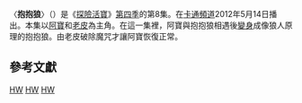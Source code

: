 {{onesource|time=2015-05-04T01:19:24+00:00}}
{{refimprove|time=2015-05-04T01:19:24+00:00}}
{{noteTA
|G1=Adventure Time}}
{{Infobox television episode
| title        = 抱抱狼
| series       = [[探險活寶|探險活寶]]
| season       = 4
| episode      = 8
| production = 1008-084<ref name=prodnumbers>{{cite web|title=Shows A-Z, Adventure Time With Finn and Jake|url=http://www.thefutoncritic.com/showatch/adventure-time-with-finn-and-jake/listings/|publisher=[[The_Futon_Critic|The Futon Critic]]|accessdate=February 3, 2013|archive-date=2013-02-16|archive-url=https://archive.is/20130216213150/http://www.thefutoncritic.com/showatch/adventure-time-with-finn-and-jake/listings/|dead-url=no}}</ref>
| story        = {{le|派屈克·麥克海爾|Patrick McHale(cartoonist)}}<br />{{le|肯特·奧斯本|Kent Osborne}}<br />[[潘得頓·沃德|潘得頓·沃德]]
| writer       =  索姆維力·薩耶風<br>{{le|伯特·尹|Bert Youn}}
| director     = {{le|拉里·萊奇力特|Larry Leichliter}}
| airdate      = 2012年5月14日
| music        = 
| guests       = 
| length       = 11分鐘
| prev         = [[學人精|學人精]]
| next         = [[怪獸公主|怪獸公主]]
| episode list = 
{{Infobox Adventure Time season 4 episode list}}
<br>[[探險活寶各集列表|探險活寶各集列表]]
}}
〈'''抱抱狼'''〉（{{lang-en|''Hug Wolf''}}）是《[[探險活寶|探險活寶]]》[[探險活寶_(第四季)|第四季]]的第8集。在[[卡通頻道|卡通頻道]]2012年5月14日播出。本集以[[阿寶·馬頓斯|阿寶]]和[[酷狗老皮|老皮]]為主角。在這一集裡，阿寶與抱抱狼相遇後[[變身|變身]]成像狼人原理的抱抱狼。由老皮破除魔咒才讓阿寶恢復正常。

<!--==劇情==
While attemptin to destroy the Tree of Blight, Finn is accidentally hugged by a wolf-like creature. Later that night, after he begins to show signs of a fever, as well as a new-found penchant for hugging, Jake urges Finn to get some sleep. Ominously, in the morning, while walking through the Candy Kingdom, several citizens reveal that Finn appeared before them during the night and aggressively hugged them.

Finn and Jake journey to the library and read about the "hugwolf", a [[lycanthrope|lycanthropic]] creature that turns into a wolf in the presence of a [[full_moon|full moon]] and hugs its victims. The curse is spread from higher-level "alpha" hugwolves, to lower-lever "beta" creatures, of which Finn is now. That night, Jake and BMO try to restrain Finn, but he breaks free and goes on a hugging spree in the Candy Kingdom.

The next morning, the citizens of the kingdom imprison Finn in the dungeon. Jake in turn leads an angry mob in search of the alpha hugwolf. Due to a mishap by Cinnamon Bun, Finn escapes and transforms. Meanwhile, the alpha creature corners Jake and his mob, but Finn shows up. Finn and the alpha wolf start hugging each other, which seems to act as a cure for the condition. Finn is returned to his former state, as is the alpha, who is revealed to be a beautiful woman. The episode ends with the woman turning into the Tree of Blight.

==Production==
[[File:NES-Console-Set.jpg|thumb]] synths that were mixed with distortion.]]
"Hug Wolf" was written and storyboarded by Somvilay Xayaphone and Bert Youn, from a story developed by series creator [[Pendleton_Ward|Pendleton Ward]], [[Patrick_McHale_(cartoonist)|Patrick McHale]], and [[Kent_Osborne|Kent Osborne]].<ref name=episodecredits>{{cite episode| title=Hug Wolf| series=Adventure Time| serieslink=|credits = [[Larry_Leichliter|Larry Leichliter]] (director); Somvilay Xayaphone & Bert Youn (writers) | network = [[Cartoon_Network|Cartoon Network]] |airdate=May 14, 2012| season = 4 | number = 8}}</ref> The episode came together after Ward drew several werewolf-inspired creatures with a fondness for hugging. He felt that the resulting story would be humorous, and the episode came into being. In addition, Ward himself voiced the father of the gumdrop girl Finn almost attacks during one of his hugging sprees. All of the lines were [[improvise|improvise]]d while Ward was in the recording booth.<ref name=wardhug>Ward, Pendleton (Series creator). 2014. "Hug Wolf" [Commentary track], ''Adventure Time'' Season Four [DVD], Los Angeles, CA: [[Cartoon_Network|Cartoon Network]].</ref>

The music that accompanies the climactic showdown between Finn and the Alpha Hugwolf was composed by Casey James Basichis. The composer thought up several novel ways to convey Finn's transformation through music, including "burying 8bit [[Nintendo_Entertainment_System|NES]] synths in distortion, playing guitar with my girlfriend’s many [[fur_coat|fur coat]]s, [and] screaming into pillows".<ref name=howlsong/> He eventually settled on using fur coats to produce a "warm, woolly" sound. The music's beat was crafted to sound like "unrelenting static electricity".<ref name=howlsong>{{cite web|last1=Basichis|first1=Casey James|title=To Howl and to Hug|url=http://nastysonix.com/post/23127628062/to-howl-and-to-hug-im-really-excited-to|publisher=[[Tumblr|Tumblr]]|accessdate=September 1, 2014|date=May 15, 2012}}</ref>

==Reception==
"Hug Wolf" aired on [[Cartoon_Network|Cartoon Network]] on May 14, 2012. The episode ranked as the number one telecast of the week among boys aged 6 to 11, and 2 to 11, and it was also the number one telecast of the day among children aged 6 to 11, and 2 to 11.<ref>{{cite web|last1=Kondolojy|first1=Amanda|title=Ratings Notes for Adult Swim, TBS, Cartoon Network, TNT & TruTV : NBA Playoffs, & 'Conan', 'Regular Show', 'Adventure Time', 'South Beach Tow', 'Hardcore Pawn' & More|url=http://tvbythenumbers.zap2it.com/2012/05/22/ratings-notes-for-adult-swim-tbs-cartoon-network-tnt-trutv-nba-playoffs-conan-regular-show-adventure-time-south-beach-tow-hardcore-pawn-more/135426/|website=[[TV_by_the_Numbers|TV by the Numbers]]|publisher=[[Zap2it|Zap2it]]|accessdate=August 23, 2014|date=May 22, 2012}}</ref> The episode first saw physical release as part of the 2014 DVD, ''The Suitor'', which included 16 episodes from the series' first five seasons.<ref>{{cite video  | people = Nate Cash, et al. | year = 2014 | title = The Suitor | medium = DVD | publisher = [[Warner_Home_Video|Warner Home Video]] | accessdate = October 27, 2014 }}</ref> It was later re-released as part of the complete fourth season DVD in October 2014.<ref name=seasonfour>{{cite web|title=Cartoon Network-Adventure Time-Complete 4th Season|url=http://www.amazon.com/dp/B00KH57UXS|publisher=[[Amazon.com|Amazon.com]]|accessdate=June 27, 2014|date=June 27, 2014}}</ref>

Oliver Sava of ''[[The_A.V._Club|The A.V. Club]]'' awarded the episode a "B+", arguing that the episode was an analogy for the more serious topic of [[rape|rape]]. He concluded that, "There’s no significant world building or a talking snail cliff hanger, but 'Hug Wolf' is a bizarre, clever episode with some great one-liners and visual gags. It’s not as madcap as some episodes, but it mines its central concept for all it can, squeezing out as much humor as possible from a hug-rape story."<ref name=avclubhug>{{cite web|last1=Sava|first1=Oliver|title=Adventure Time: 'Hug Wolf'|url=http://www.avclub.com/tvclub/adventure-time-hug-wolf-73635|website=[[The_A.V._Club|The A.V. Club]]|publisher=[[The_Onion|The Onion]]|accessdate=August 24, 2014|date=May 14, 2012}}</ref>


-->

==參考文獻==
{{Reflist|2}}

{{探險活寶}}

[[Category:2012年電視劇分集|HW]]
[[Category:虛構狼人|HW]]
[[Category:探險活寶角色|HW]]